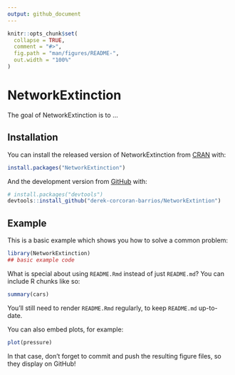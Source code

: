 ```yaml
---
output: github_document
---
```


<!-- README.md is generated from README.Rmd. Please edit that file -->

```r
knitr::opts_chunk$set(
  collapse = TRUE,
  comment = "#>",
  fig.path = "man/figures/README-",
  out.width = "100%"
)
```

# NetworkExtinction

<!-- badges: start -->
<!-- badges: end -->

The goal of NetworkExtinction is to ...

## Installation

You can install the released version of NetworkExtinction from [CRAN](https://CRAN.R-project.org) with:

``` r
install.packages("NetworkExtinction")
```

And the development version from [GitHub](https://github.com/) with:

``` r
# install.packages("devtools")
devtools::install_github("derek-corcoran-barrios/NetworkExtintion")
```
## Example

This is a basic example which shows you how to solve a common problem:

```r
library(NetworkExtinction)
## basic example code
```

What is special about using `README.Rmd` instead of just `README.md`? You can include R chunks like so:

```r
summary(cars)
```

You'll still need to render `README.Rmd` regularly, to keep `README.md` up-to-date.

You can also embed plots, for example:

```r
plot(pressure)
```

In that case, don't forget to commit and push the resulting figure files, so they display on GitHub!
